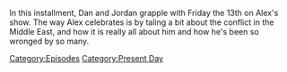 {{DEFAULTSORT:
    #_EPISODE_0860:October 13, 2023
}}{{Episode
    | title           = October 13, 2023
    | caption         = Listen to this episode on [https://knowledgefight.libsyn.com/860-october-13-2023 Libsyn] [https://open.spotify.com/episode/0MRpPj3c3dFQF3mv6gFxx7 Spotify], Read the [[Transcript/860: October 13, 2023|Unofficial Transcript]]
    | episodeNumber   = 860
    | length          = 02:07:39
    | airDate         = October 16, 2023
    | coverageDate    = October 13, 2023
    | episodeType     = [[:Category:Present Day|Present Day]]
    | appearance      = [[Barack Obama]], [[Donald Trump]]
    | previousEpisode = [[859: January 20, 2010]]
    | nextEpisode     = [[861: October 18, 2023]]
}}

{{Stub}}

In this installment, Dan and Jordan grapple with Friday the 13th on Alex's show.  The way Alex celebrates is by taling a bit about the conflict in the Middle East, and how it is really all about him and how he's been so wronged by so many.

[[Category:Episodes]]
[[Category:Present Day]]
